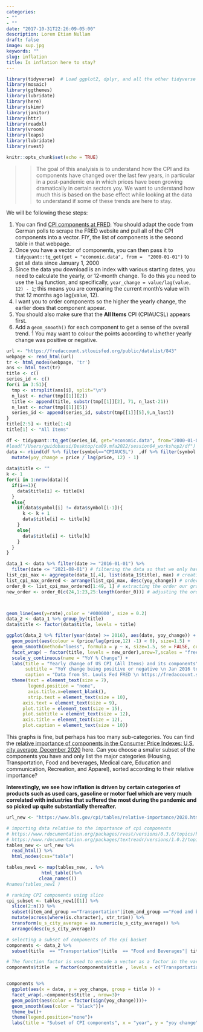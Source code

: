 ```yaml
---
categories:
- ""
- ""
date: "2017-10-31T22:26:09-05:00"
description: Lorem Etiam Nullam
draft: false
image: sup.jpg
keywords: ""
slug: inflation
title: Is inflation here to stay?
---
```


```r
library(tidyverse)  # Load ggplot2, dplyr, and all the other tidyverse packages
library(mosaic)
library(ggthemes)
library(lubridate)
library(here)
library(skimr)
library(janitor)
library(httr)
library(readxl)
library(vroom)
library(leaps)
library(lubridate)
library(rvest)
```
```r
knitr::opts_chunk$set(echo = TRUE)
```

>> The goal of this analyisis is to understand how the CPI and its components have changed over the last few years, in particular in a post-pandemic era in which prices have been growing dramatically in certain sectors yoy. We want to understand how much this is based on the base effect while looking at the data to understand if some of these trends are here to stay.

We will be following these steps:

1.  You can find [CPI components at FRED](https://fredaccount.stlouisfed.org/public/datalist/843). You should adapt the code from German polls to scrape the FRED website and pull all of the CPI components into a vector. FIY, the list of components is the second table in that webpage.
2.  Once you have a vector of components, you can then pass it to `tidyquant::tq_get(get = "economic.data", from =  "2000-01-01")` to get all data since January 1, 2000
3.  Since the data you download is an index with various starting dates, you need to calculate the yearly, or 12-month change. To do this you need to use the `lag` function, and specifically, `year_change = value/lag(value, 12) - 1`; this means you are comparing the current month's value with that 12 months ago lag(value, 12).
4.  I want you to order components so the higher the yearly change, the earlier does that component appear.
5.  You should also make sure that the **All Items** CPI (CPIAUCSL) appears first.
6.  Add a `geom_smooth()` for each component to get a sense of the overall trend. 1 You may want to colour the points according to whether yearly change was positive or negative.



```r

url <- "https://fredaccount.stlouisfed.org/public/datalist/843"
webpage <- read_html(url)
tr <- html_nodes(webpage, 'tr')
ans <- html_text(tr)
title <- c()
series_id <- c()
for(i in 3:51){
  tmp <- strsplit(ans[i], split="\n")
  n_last <- nchar(tmp[[1]][2])
  title <- append(title, substr(tmp[[1]][2], 71, n_last-21))
  n_last <- nchar(tmp[[1]][5])
  series_id <- append(series_id, substr(tmp[[1]][5],9,n_last))
}
title[2:5] <- title[1:4]
title[1] <- "All Items"

df <- tidyquant::tq_get(series_id, get="economic.data", from="2000-01-01")
#load("/Users/guidobassi/Desktop/ca09.mfa2022/session04_workshop2/df")
data <- rbind(df %>% filter(symbol=="CPIAUCSL")  ,df %>% filter(symbol!="CPIAUCSL")) %>%
  mutate(yoy_change = price / lag(price, 12) - 1)
  
data$title <- ""
k <- 1
for(i in 1:nrow(data)){
  if(i==1){
    data$title[i] <- title[k]
  }
  else{
    if(data$symbol[i] != data$symbol[i-1]){
      k <- k + 1
      data$title[i] <- title[k]
    }
    else{
      data$title[i] <- title[k]
    }
  }
}

data_1 <- data %>% filter(date >= "2016-01-01") %>% 
  filter(date <= "2021-08-01") # filtering the data so that we only have data for the period Jan 2016 - Aug 2021
list_cpi_max <- aggregate(data_1[,4], list(data_1$title), max) # creating a list with the max yoy change per title
list_cpi_max_ordered <- arrange(list_cpi_max, desc(yoy_change)) # ordering our list in descending order
order_0 <- list_cpi_max_ordered[1:49, 1] # extracting the order our graphs will be in from the list
new_order <- order_0[c(24,1:23,25:length(order_0))] # adjusting the order to have "all items" first



geom_line(aes(y=rate),color = '#000000', size = 0.2)
data_2 <- data_1 %>% group_by(title) 
data$title <- factor(data$title, levels = title)

ggplot(data_2 %>% filter(year(date) >= 2016), aes(date, yoy_change)) + 
  geom_point(aes(colour = (price/lag(price,12) -1) < 0), size=1.5) + 
  geom_smooth(method="loess", formula = y ~ x, size=1.5, se = FALSE, colour = "grey") + 
  facet_wrap( ~ factor(title, levels = new_order),nrow=7,scales = "free") + 
  scale_y_continuous(name = "YoY % Change") +
  labs(title = "Yearly change of US CPI (All Items) and its components", 
       subtitle = "YoY change being positive or negative \n Jan 2016 to Aug 2021", 
       caption = "Data from St. Louls Fed FRED \n https://fredaccount.stlouisfed.org/public/datalist/843") +
  theme(text = element_text(size = 7),
        legend.position = "none",
        axis.title.x=element_blank(),
        strip.text = element_text(size = 10),
      axis.text = element_text(size = 9),
      plot.title = element_text(size = 15),
      plot.subtitle = element_text(size = 12),
      axis.title = element_text(size = 12),
      plot.caption = element_text(size = 10))
```

This graphs is fine, but perhaps has too many sub-categories. You can find the [relative importance of components in the Consumer Price Indexes: U.S. city average, December 2020](https://www.bls.gov/cpi/tables/relative-importance/2020.htm) here. Can you choose a smaller subset of the components you have and only list the major categories (Housing, Transportation, Food and beverages, Medical care, Education and communication, Recreation, and Apparel), sorted according to their relative importance?


**Interestingly, we see how inflation is driven by certain categories of products such as used cars, gasoline or motor fuel which are very much correlated with industries that suffered the most during the pandemic and so picked up quite substantially thereafter.**

```r
url_new <- "https://www.bls.gov/cpi/tables/relative-importance/2020.htm"

# importing data relative to the importance of cpi components
# https://www.rdocumentation.org/packages/rvest/versions/0.3.6/topics/html_nodes
# https://www.rdocumentation.org/packages/textreadr/versions/1.0.2/topics/read_html
tables_new <- url_new %>%
  read_html() %>% 
  html_nodes(css="table")

tables_new1 <- map(tables_new, . %>% 
             html_table()%>% 
            clean_names())
#names(tables_new1 )

# ranking CPI components using slice
cpi_subset <- tables_new1[[1]] %>%
  slice(2:n()) %>%
  subset(item_and_group =="Transportation"|item_and_group =="Food and beverages"|item_and_group =="Medical care"|item_and_group =="Education and communication"|item_and_group =="Recreation"|item_and_group =="Apparel" | item_and_group == "Housing") %>%
  mutate(across(where(is.character), str_trim)) %>%
  transform(u_s_city_average = as.numeric(u_s_city_average)) %>%
  arrange(desc(u_s_city_average)) 

# selecting a subset of components of the cpi basket
components <- data_2 %>%
  subset(title  == "Transportation"|title  == "Food and Beverages"| title == "Housing")

# The function factor is used to encode a vector as a factor in the variable title: the levels are given by the cpi components previously selected
components$title  = factor(components$title , levels = c("Transportation","Food and Beverages","Housing"))


components %>%
  ggplot(aes(x = date, y = yoy_change, group = title )) +
  facet_wrap(.~components$title , nrow=3)+
  geom_point(aes(color = factor(sign(yoy_change))))+
  geom_smooth(aes(color = "black"))+
  theme_bw()+
  theme(legend.position="none")+
  labs(title = "Subset of CPI components", x = "year", y = "yoy change")
```


